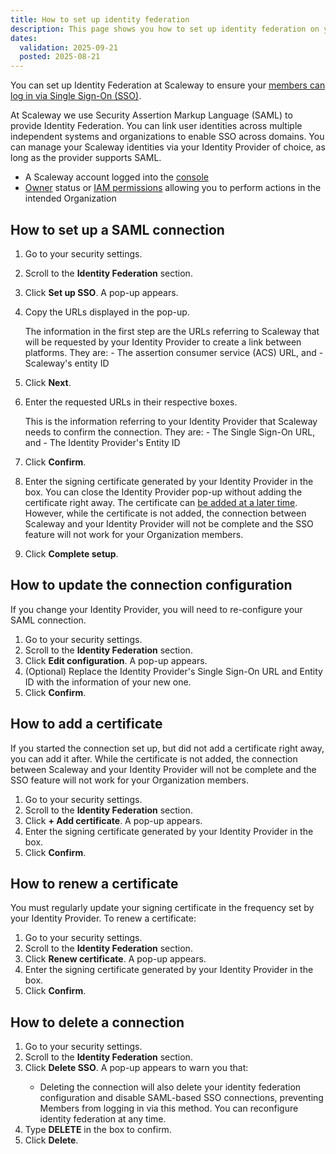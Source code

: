 ```yaml
---
title: How to set up identity federation
description: This page shows you how to set up identity federation on your Organization
dates:
  validation: 2025-09-21
  posted: 2025-08-21
---
```


You can set up Identity Federation at Scaleway to ensure your [members can log in via Single Sign-On (SSO)]().

At Scaleway we use Security Assertion Markup Language (SAML) to provide Identity Federation. You can link user identities across multiple independent systems and organizations to enable SSO across domains. You can manage your Scaleway identities via your Identity Provider of choice, as long as the provider supports SAML.

<Requirements />

- A Scaleway account logged into the [console](https://console.scaleway.com)
- [Owner](/iam/concepts/#owner) status or [IAM permissions](/iam/concepts/#permission) allowing you to perform actions in the intended Organization

## How to set up a SAML connection

1. Go to your security settings.
2. Scroll to the **Identity Federation** section.
3. Click **Set up SSO**. A pop-up appears.
4. Copy the URLs displayed in the pop-up.

    The information in the first step are the URLs referring to Scaleway that will be requested by your Identity Provider to create a link between platforms. They are:
        - The assertion consumer service (ACS) URL, and
        - Scaleway's entity ID

5. Click **Next**.
6. Enter the requested URLs in their respective boxes.

    This is the information referring to your Identity Provider that Scaleway needs to confirm the connection. They are:
        - The Single Sign-On URL, and
        - The Identity Provider's Entity ID
7. Click **Confirm**.
8. Enter the signing certificate generated by your Identity Provider in the box.
    <Message type="important">
      You can close the Identity Provider pop-up without adding the certificate right away. The certificate can [be added at a later time](#how-to-add-a-certificate). However, while the certificate is not added, the connection between Scaleway and your Identity Provider will not be complete and the SSO feature will not work for your Organization members.
    </Message>
9. Click **Complete setup**.

## How to update the connection configuration

If you change your Identity Provider, you will need to re-configure your SAML connection.

1. Go to your security settings.
2. Scroll to the **Identity Federation** section.
3. Click **Edit configuration**. A pop-up appears.
4. (Optional) Replace the Identity Provider's Single Sign-On URL and Entity ID with the information of your new one.
5. Click **Confirm**.

## How to add a certificate

If you started the connection set up, but did not add a certificate right away, you can add it after. While the certificate is not added, the connection between Scaleway and your Identity Provider will not be complete and the SSO feature will not work for your Organization members.

1. Go to your security settings.
2. Scroll to the **Identity Federation** section.
3. Click **+ Add certificate**. A pop-up appears.
4. Enter the signing certificate generated by your Identity Provider in the box.
5. Click **Confirm**.

## How to renew a certificate

You must regularly update your signing certificate in the frequency set by your Identity Provider. To renew a certificate:

1. Go to your security settings.
2. Scroll to the **Identity Federation** section.
3. Click **Renew certificate**. A pop-up appears.
4. Enter the signing certificate generated by your Identity Provider in the box.
5. Click **Confirm**.

## How to delete a connection

1. Go to your security settings.
2. Scroll to the **Identity Federation** section.
3. Click **Delete SSO**.
    <Message type="important">
      A pop-up appears to warn you that:
      - Deleting the connection will also delete your identity federation configuration and disable SAML-based SSO connections, preventing Members from logging in via this method. You can reconfigure identity federation at any time.
    </Message>
4. Type **DELETE** in the box to confirm.
5. Click **Delete**.
